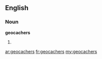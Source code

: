 ==English==

===Noun===
'''geocachers'''

# {{plural of|geocacher}}

[[ar:geocachers]]
[[fr:geocachers]]
[[my:geocachers]]